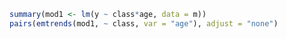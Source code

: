 ```r
summary(mod1 <- lm(y ~ class*age, data = m))
pairs(emtrends(mod1, ~ class, var = "age"), adjust = "none")
```
